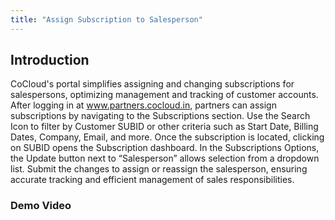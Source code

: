 ```yaml
---
title: "Assign Subscription to Salesperson"
---
```


## Introduction

CoCloud's portal simplifies assigning and changing subscriptions for salespersons, optimizing management and tracking of customer accounts. After logging in at www.partners.cocloud.in, partners can assign subscriptions by navigating to the Subscriptions section. Use the Search Icon to filter by Customer SUBID or other criteria such as Start Date, Billing Dates, Company, Email, and more. Once the subscription is located, clicking on SUBID opens the Subscription dashboard. In the Subscriptions Options, the Update button next to “Salesperson” allows selection from a dropdown list. Submit the changes to assign or reassign the salesperson, ensuring accurate tracking and efficient management of sales responsibilities.

### Demo Video